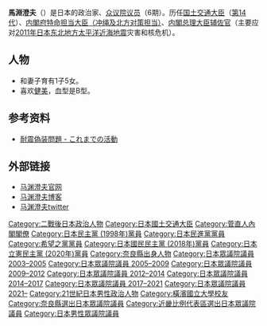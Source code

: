 {{Infobox_Officeholder
| name = 馬淵 澄夫
| image = Sumio.Mabuchi2.jpg
| office = {{JPN}}第14任[[國土交通大臣|國土交通大臣]]
| term_start = 2010年9月17日
| term_end = 2011年1月14日
| primeminister=[[菅直人|菅直人]]
| predecessor = [[前原誠司|前原誠司]]
| successor = {{link-ja|大畠章宏|大畠章宏}}
| office2 = {{JPN}}第16任[[內閣府特命擔當大臣（沖繩及北方對策擔當）|內閣府特命擔當大臣<br>（沖繩北方對策）]]
| term_start2 = 2010年9月17日
| term_end2 = 2011年1月14日
| primeminister2=[[菅直人|菅直人]]
| predecessor2 = [[前原誠司|前原誠司]]
| successor2 = [[枝野幸男|枝野幸男]]
|office3     = {{JPN}}[[眾議院_(日本)|眾議院]]議員
|term_start3  = 2019年2月5日
|term_end3    = 
|predecessor3  = {{link-ja|小林茂樹|小林茂樹}}
|successor3    =
|constituency3 = {{Plainlist|
* [[比例近畿區|比例近畿區]]（2019-2021）
* [[奈良縣第1區|奈良縣第1區]]（2021年至今）}} 
|term_start4  = 2003年11月10日
|term_end4    = 2017年9月28日
|predecessor4  = {{link-ja|森岡正宏|森岡正宏}}
|successor4    = {{link-ja|小林茂樹|小林茂樹}}
|constituency4 = [[奈良縣第1區|奈良縣第1區]]
| spouse = 
| birth_date = {{birth date and age|1960|8|23}}
| birth_place = {{JPN}}[[奈良县|奈良县]][[奈良市|奈良市]]
| party = （[[民主党_(1998年)|民主党]]→）<br/>（[[民進党_(日本)|民進党]]→）<br />（[[希望之党|希望之党]]→）<br />（[[無黨籍|無黨籍]]→）<br />（[[国民民主党_(日本2018年)|国民民主党]]→）<br />[[立憲民主黨_(日本2020年)|立憲民主黨]]
| alma_mater = 	[[横滨国立大学|横滨国立大学]]工学部
| religion = 
| relatives = 馬淵哲矢（弟）
| website  = [http://www.mabuti.net/ 官方網站]
}}
'''馬淵澄夫'''（{{bd|1960年|8月23日|||Mabuchi Sumio}}）是日本的政治家、[[众议院_(日本)|众议院议员]]（6期）。历任[[国土交通大臣|国土交通大臣]]（[[菅直人內閣_(第1次改造)|第14代]]）、[[内閣府特命担当大臣（冲绳及北方对策担当）|内閣府特命担当大臣（冲绳及北方对策担当）]]、[[内閣总理大臣辅佐官|内閣总理大臣辅佐官]]（主要应对[[2011年日本东北地方太平洋近海地震|2011年日本东北地方太平洋近海地震]]灾害和核危机）。

== 人物 ==
*和妻子育有1子5女。
*喜欢[[健美|健美]]，血型是B型。

== 参考资料 ==
* [http://www.mabuti.net/activity/activity_a.html 耐震偽装問題 - これまでの活動] {{Wayback|url=http://www.mabuti.net/activity/activity_a.html |date=20100620084527 }}

== 外部链接 ==
{{commonscat|Sumio Mabuchi}}
* [http://www.mabuti.net/ 马渊澄夫官网]
* [https://web.archive.org/web/20101228031505/http://mabuti-sumio.cocolog-nifty.com/blog/ 马渊澄夫博客]
* [http://twitter.com/#!/mabuchi_sumio 马渊澄夫twitter]

{{start box}}
{{s-off}}
{{succession box
| title  = {{Flagicon|日本}} [[国土交通大臣|国土交通大臣]]
| before = [[前原誠司|前原誠司]] 
| years  = 第14代：2010年 - 2011年
| after  = [[大畠章宏|大畠章宏]]
}}
{{Succession box
| title  = {{Nowrap|{{Flagicon|日本}} [[特命担当大臣（冲绳及北方对策担当）|特命担当大臣（冲绳及北方对策担当）]]}}
| before = [[前原誠司|前原誠司]] 
| years  = 第16代：2010年 - 2011年
| after  = [[枝野幸男|枝野幸男]]
}}
{{Succession box
| title  = {{flagicon|JPN}} [[国土交通副大臣|国土交通副大臣]]
| before = [[金子恭之|金子恭之]]・[[加納時男|加納時男]]
| years  = 2009年 - 2010年<br /><small>[[辻元清美|辻元清美]]・[[三日月大造|三日月大造]]と共同</small>
| after  = [[三井辨雄|三井辨雄]]・[[池口修次|池口修次]]
}}
{{end box}}

{{國土交通大臣}}
{{菅直人內閣}}

{{Authority control}}
{{DEFAULTSORT:Mabuchi Sumio}}
[[Category:二戰後日本政治人物|Category:二戰後日本政治人物]]
[[Category:日本國土交通大臣|Category:日本國土交通大臣]]
[[Category:菅直人內閣閣僚|Category:菅直人內閣閣僚]]
[[Category:日本民主黨_(1998年)黨員|Category:日本民主黨 (1998年)黨員]]
[[Category:日本民進黨黨員|Category:日本民進黨黨員]]
[[Category:希望之黨黨員|Category:希望之黨黨員]]
[[Category:日本國民民主黨_(2018年)黨員|Category:日本國民民主黨 (2018年)黨員]]
[[Category:日本立憲民主黨_(2020年)黨員|Category:日本立憲民主黨 (2020年)黨員]]
[[Category:奈良縣出身人物|Category:奈良縣出身人物]]
[[Category:日本眾議院議員_2003–2005|Category:日本眾議院議員 2003–2005]]
[[Category:日本眾議院議員_2005–2009|Category:日本眾議院議員 2005–2009]]
[[Category:日本眾議院議員_2009–2012|Category:日本眾議院議員 2009–2012]]
[[Category:日本眾議院議員_2012–2014|Category:日本眾議院議員 2012–2014]]
[[Category:日本眾議院議員_2014–2017|Category:日本眾議院議員 2014–2017]]
[[Category:日本眾議院議員_2017–2021|Category:日本眾議院議員 2017–2021]]
[[Category:日本眾議院議員_2021–|Category:日本眾議院議員 2021–]]
[[Category:21世紀日本男性政治人物|Category:21世紀日本男性政治人物]]
[[Category:橫濱國立大學校友|Category:橫濱國立大學校友]]
[[Category:奈良縣選出日本眾議院議員|Category:奈良縣選出日本眾議院議員]]
[[Category:近畿比例代表區選出日本眾議院議員|Category:近畿比例代表區選出日本眾議院議員]]
[[Category:日本男性眾議院議員|Category:日本男性眾議院議員]]